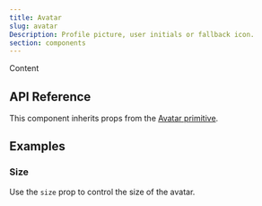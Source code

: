 ```yaml
---
title: Avatar
slug: avatar
Description: Profile picture, user initials or fallback icon.
section: components
---
```



<demo-preview>
    <div>Content</div>
</demo-preview>

## API Reference

This component inherits props from the [Avatar primitive](/primitives/docs/components/avatar).

## Examples

### Size

Use the `size` prop to control the size of the avatar.
